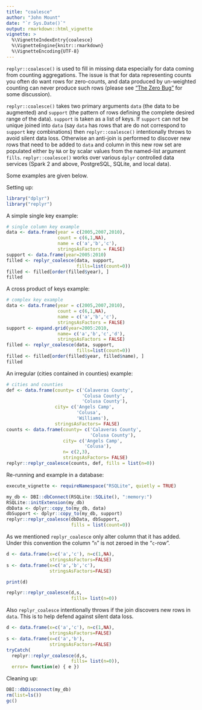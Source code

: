 ```yaml
---
title: "coalesce"
author: "John Mount"
date: "`r Sys.Date()`"
output: rmarkdown::html_vignette
vignette: >
  %\VignetteIndexEntry{coalesce}
  %\VignetteEngine{knitr::rmarkdown}
  %\VignetteEncoding{UTF-8}
---
```


<code>replyr::coalesce()</code> is used to fill in missing data especially for 
data coming from counting aggregations.  The issue is that for data representing
counts you often do want rows for zero-counts, and data produced by un-weighted
counting can never produce such rows (please see ["The Zero Bug"](http://www.win-vector.com/blog/2017/02/the-zero-bug/) for some discussion).

<code>replyr::coalesce()</code> takes two primary arguments  `data` (the data to be augmented) and
`support` (the pattern of rows defining the complete desired range of the data).  `support`
is taken as a list of keys.  If `support` can not be unique joined into `data` (say `data` has
rows that are do not correspond to `support` key combinations) then <code>replyr::coalesce()</code>
intentionally throws to avoid silent data loss.  Otherwise an anti-join is performed to discover
new rows that need to be added to `data` and column in this new row set are populated either by `NA`
or by scalar values from the named-list argument `fills`.  <code>replyr::coalesce()</code> works
over various `dplyr` controlled data services (Spark 2 and above, PostgreSQL, SQLite, and local data).

Some examples are given below.

Setting up:

```r
library("dplyr")
library("replyr")
```

A simple single key example:


```r
# single column key example
data <- data.frame(year = c(2005,2007,2010),
                   count = c(6,1,NA),
                   name = c('a','b','c'),
                   stringsAsFactors = FALSE)
support <- data.frame(year=2005:2010)
filled <- replyr_coalesce(data, support,
                          fills=list(count=0))
filled <- filled[order(filled$year), ]
filled
```

A cross product of keys example:

```r
# complex key example
data <- data.frame(year = c(2005,2007,2010),
                   count = c(6,1,NA),
                   name = c('a','b','c'),
                   stringsAsFactors = FALSE)
support <- expand.grid(year=2005:2010,
                   name= c('a','b','c','d'),
                   stringsAsFactors = FALSE)
filled <- replyr_coalesce(data, support,
                          fills=list(count=0))
filled <- filled[order(filled$year, filled$name), ]
filled
```

An irregular (cities contained in counties) example:

```r
# cities and counties
def <- data.frame(county= c('Calaveras County',
                            'Colusa County',
                            'Colusa County'),
                  city= c('Angels Camp',
                          'Colusa',
                          'Williams'),
                  stringsAsFactors= FALSE)
counts <- data.frame(county= c('Calaveras County',
                               'Colusa County'),
                     city= c('Angels Camp',
                             'Colusa'),
                     n= c(2,3),
                     stringsAsFactors= FALSE)
replyr::replyr_coalesce(counts, def, fills = list(n=0))
```

Re-running and example in a database:

```r
execute_vignette <- requireNamespace("RSQLite", quietly = TRUE)
```

```r

my_db <- DBI::dbConnect(RSQLite::SQLite(), ":memory:")
RSQLite::initExtension(my_db)
dbData <- dplyr::copy_to(my_db, data)
dbSupport <- dplyr::copy_to(my_db, support)
replyr::replyr_coalesce(dbData, dbSupport, 
                        fills = list(count=0))
```

As we mentioned <code>replyr_coalesce</code> only alter column that it has added.  Under this convention the column "<code>n</code>" is not zeroed in the "<code>c</code>-row".

```r
d <- data.frame(x=c('a','c'), n=c(1,NA), 
                stringsAsFactors=FALSE)
s <- data.frame(x=c('a','b','c'), 
                stringsAsFactors=FALSE)

print(d)

replyr::replyr_coalesce(d,s,
                        fills= list(n=0))
```

Also <code>replyr_coalesce</code> intentionally throws if the join discovers new rows in `data`.  This is to help defend against silent data loss.

```r
d <- data.frame(x=c('a','c'), n=c(1,NA), 
                stringsAsFactors=FALSE)
s <- data.frame(x=c('a','b'), 
                stringsAsFactors=FALSE)
tryCatch(
  replyr::replyr_coalesce(d,s,
                        fills= list(n=0)),
  error= function(e) { e })
```

Cleaning up:

```r
DBI::dbDisconnect(my_db)
rm(list=ls())
gc()
```


